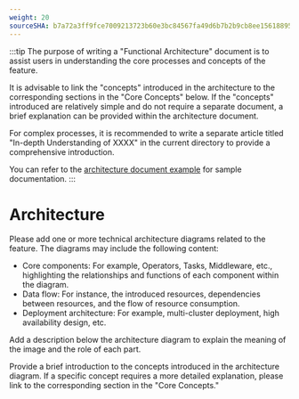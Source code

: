 ```yaml
---
weight: 20
sourceSHA: b7a72a3ff9fce7009213723b60e3bc84567fa49d6b7b2b9cb8ee156188954089
---
```


:::tip
The purpose of writing a "Functional Architecture" document is to assist users in understanding the core processes and concepts of the feature.

It is advisable to link the "concepts" introduced in the architecture to the corresponding sections in the "Core Concepts" below. If the "concepts" introduced are relatively simple and do not require a separate document, a brief explanation can be provided within the architecture document.

For complex processes, it is recommended to write a separate article titled "In-depth Understanding of XXXX" in the current directory to provide a comprehensive introduction.

You can refer to the [architecture document example](https://product-doc-guide.alauda.cn/template/arch/module_arch_example.html) for sample documentation.
:::

# Architecture

Please add one or more technical architecture diagrams related to the feature. The diagrams may include the following content:

- Core components: For example, Operators, Tasks, Middleware, etc., highlighting the relationships and functions of each component within the diagram.
- Data flow: For instance, the introduced resources, dependencies between resources, and the flow of resource consumption.
- Deployment architecture: For example, multi-cluster deployment, high availability design, etc.

Add a description below the architecture diagram to explain the meaning of the image and the role of each part.

Provide a brief introduction to the concepts introduced in the architecture diagram. If a specific concept requires a more detailed explanation, please link to the corresponding section in the "Core Concepts."
